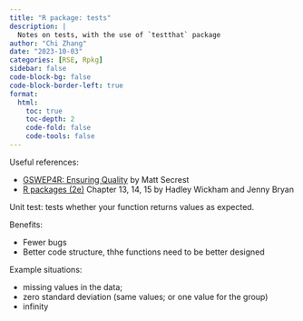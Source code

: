 ```yaml
---
title: "R package: tests"
description: |
  Notes on tests, with the use of `testthat` package
author: "Chi Zhang"
date: "2023-10-03"
categories: [RSE, Rpkg]
sidebar: false
code-block-bg: false
code-block-border-left: true
format: 
  html:
    toc: true
    toc-depth: 2
    code-fold: false
    code-tools: false
---
```


Useful references: 

* [GSWEP4R: Ensuring Quality](https://openpharma.github.io/workshop-r-swe-sf/slides/04_quality.html#/title-slide) by Matt Secrest
* [R packages (2e)](https://r-pkgs.org) Chapter 13, 14, 15 by Hadley Wickham and Jenny Bryan

Unit test: tests whether your function returns values as expected.

Benefits: 

* Fewer bugs
* Better code structure, thhe functions need to be better designed



Example situations: 

* missing values in the data; 
* zero standard deviation (same values; or one value for the group)
* infinity 


